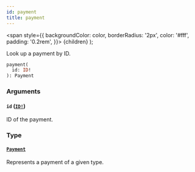```yaml
---
id: payment
title: payment
---
```


<span
style={{
      backgroundColor: color,
      borderRadius: '2px',
      color: '#fff',
      padding: '0.2rem',
    }}>
{children}
</span>
);

Look up a payment by ID.

```graphql
payment(
  id: ID!
): Payment

```

### Arguments

#### `id` ([`ID!`](/api-reference/scalars/id.mdx))

ID of the payment.

### Type

#### [`Payment`](/api-reference/objects/payment.mdx)

Represents a payment of a given type.
